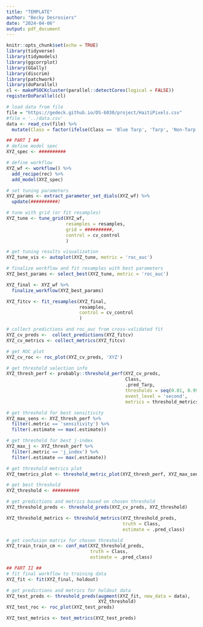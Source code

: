 ```yaml
---
title: "TEMPLATE"
author: "Becky Desrosiers"
date: "2024-04-06"
output: pdf_document
---
```


```r
knitr::opts_chunk$set(echo = TRUE)
library(tidyverse)
library(tidymodels)
library(ggcorrplot)
library(GGally)
library(discrim)
library(patchwork)
library(doParallel)
cl <- makePSOCKcluster(parallel::detectCores(logical = FALSE))
registerDoParallel(cl)

# load data from file
file = "https://gedeck.github.io/DS-6030/project/HaitiPixels.csv"
#file = '../data.csv'
data <- read_csv(file) %>% 
  mutate(Class = factor(ifelse(Class == 'Blue Tarp', 'Tarp', 'Non-Tarp')))
```


```r
## PART I ##
# define model spec
XYZ_spec <- ##########

# define workflow
XYZ_wf <- workflow() %>% 
  add_recipe(rec) %>% 
  add_model(XYZ_spec)

# set tuning parameters
XYZ_params <- extract_parameter_set_dials(XYZ_wf) %>% 
  update(##########)

# tune with grid (or fit resamples)
XYZ_tune <- tune_grid(XYZ_wf,
                      resamples = resamples,
                      grid = ##########,
                      control = cv_control
                      )

# get tuning results visualization
XYZ_tune_vis <- autoplot(XYZ_tune, metric = 'roc_auc')

# finalize workflow and fit resamples with best parameters
XYZ_best_params <- select_best(XYZ_tune, metric = 'roc_auc')

XYZ_final <- XYZ_wf %>% 
  finalize_workflow(XYZ_best_params)

XYZ_fitcv <- fit_resamples(XYZ_final,
                           resamples,
                           control = cv_control
                           )

# collect predictions and roc_auc from cross-validated fit
XYZ_cv_preds <-  collect_predictions(XYZ_fitcv)
XYZ_cv_metrics <- collect_metrics(XYZ_fitcv)

# get ROC plot
XYZ_cv_roc <- roc_plot(XYZ_cv_preds, 'XYZ')

# get threshold selection info
XYZ_thresh_perf <- probably::threshold_perf(XYZ_cv_preds,
                                            Class,
                                            .pred_Tarp,
                                            thresholds = seq(0.01, 0.99, 0.01),
                                            event_level = 'second',
                                            metrics = threshold_metrics)

# get threshold for best sensitivity
XYZ_max_sens <- XYZ_thresh_perf %>% 
  filter(.metric == 'sensitivity') %>% 
  filter(.estimate == max(.estimate))

# get threshold for best j-index
XYZ_max_j <- XYZ_thresh_perf %>% 
  filter(.metric == 'j_index') %>% 
  filter(.estimate == max(.estimate))

# get threshold metrics plot
XYZ_tmetrics_plot <- threshold_metric_plot(XYZ_thresh_perf, XYZ_max_sens, XYZ_max_j)

# get best threshold
XYZ_threshold <- ##########

# get predictions and metrics based on chosen threshold
XYZ_threshold_preds <- threshold_preds(XYZ_cv_preds, XYZ_threshold)

XYZ_threshold_metrics <- threshold_metrics(XYZ_threshold_preds,
                                           truth = Class,
                                           estimate = .pred_class)

# get confusion matrix for chosen threshold
XYZ_train_train_cm <- conf_mat(XYZ_threshold_preds,
                               truth = Class,
                               estimate = .pred_class)

## PART II ##
# fit final workflow to training data
XYZ_fit <- fit(XYZ_final, holdout)

# get predictions and metrics for holdout data
XYZ_test_preds <- threshold_preds(augment(XYZ_fit, new_data = data),
                                  XYZ_threshold)
XYZ_test_roc <- roc_plot(XYZ_test_preds)

XYZ_test_metrics <- test_metrics(XYZ_test_preds)
```

